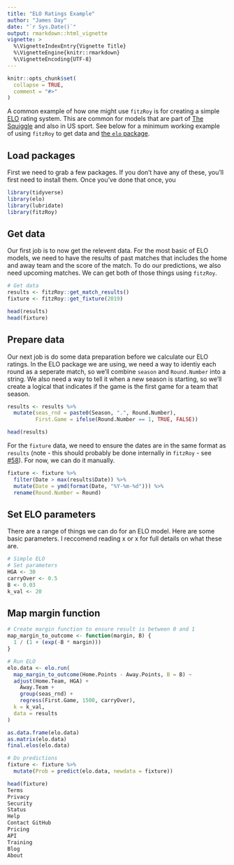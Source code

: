 ```yaml
---
title: "ELO Ratings Example"
author: "James Day"
date: "`r Sys.Date()`"
output: rmarkdown::html_vignette
vignette: >
  %\VignetteIndexEntry{Vignette Title}
  %\VignetteEngine{knitr::rmarkdown}
  %\VignetteEncoding{UTF-8}
---
```


```r
knitr::opts_chunk$set(
  collapse = TRUE,
  comment = "#>"
)
```

A common example of how one might use `fitzRoy` is for creating a simple [ELO](https://en.wikipedia.org/wiki/Elo_rating_system) rating system. This are common for models that are part of [The Squiggle](https://squiggle.com.au/) and also in US sport. See below for a minimum working example of using `fitzRoy` to get data and [the `elo` package](https://github.com/eheinzen/elo).

## Load packages
First we need to grab a few packages. If you don't have any of these, you'll first need to install them. Once you've done that once, you 

```r
library(tidyverse)
library(elo)
library(lubridate)
library(fitzRoy)

```

## Get data
Our first job is to now get the relevent data. For the most basic of ELO models, we need to have the results of past matches that includes the home and away team and the score of the match. To do our predictions, we also need upcoming matches. We can get both of those things using `fitzRoy`.

```r
# Get data
results <- fitzRoy::get_match_results()
fixture <- fitzRoy::get_fixture(2019)

head(results)
head(fixture)
```

## Prepare data
Our next job is do some data preparation before we calculate our ELO ratings. In the ELO package we are using, we need a way to identiy each round as a seperate match, so we'll combine `season` and `Round.Number` into a string. We also need a way to tell it when a new season is starting, so we'll create a logical that indicates if the game is the first game for a team that season. 


```r
results <- results %>%
  mutate(seas_rnd = paste0(Season, ".", Round.Number),
         First.Game = ifelse(Round.Number == 1, TRUE, FALSE))

head(results)

```

For the `fixture` data, we need to ensure the dates are in the same format as `results` (note - this should probably be done internally in `fitzRoy` - see [#58](https://github.com/jimmyday12/fitzRoy/issues/58)). For now, we can do it manually. 

```r

fixture <- fixture %>%
  filter(Date > max(results$Date)) %>%
  mutate(Date = ymd(format(Date, "%Y-%m-%d"))) %>%
  rename(Round.Number = Round)
```

## Set ELO parameters
There are a range of things we can do for an ELO model. Here are some basic parameters. I reccomend reading x or x for full details on what these are. 


```r
# Simple ELO
# Set parameters
HGA <- 30
carryOver <- 0.5
B <- 0.03
k_val <- 20
```

## Map margin function
```r
# Create margin function to ensure result is between 0 and 1
map_margin_to_outcome <- function(margin, B) {
  1 / (1 + (exp(-B * margin)))
}

# Run ELO
elo.data <- elo.run(
  map_margin_to_outcome(Home.Points - Away.Points, B = B) ~
  adjust(Home.Team, HGA) +
    Away.Team +
    group(seas_rnd) +
    regress(First.Game, 1500, carryOver),
  k = k_val,
  data = results
)

as.data.frame(elo.data)
as.matrix(elo.data)
final.elos(elo.data)

# Do predictions
fixture <- fixture %>%
  mutate(Prob = predict(elo.data, newdata = fixture))

head(fixture)
Terms
Privacy
Security
Status
Help
Contact GitHub
Pricing
API
Training
Blog
About


```